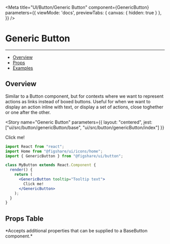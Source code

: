 

<Meta 
  title="UI/Button/Generic Button" 
  component={GenericButton} 
  parameters={{
    viewMode: 'docs',
    previewTabs: { 
      canvas: { hidden: true } 
     },
  }}
/>

# Generic Button
---

- [Overview](#overview)
- [Props](#props-table)
- [Examples](#examples)

## Overview

Similar to a Button component, but for contexts where we want to represent actions as links instead of boxed buttons.
Useful for when we want to display an action inline with text, 
or display a set of actions, close toghether or one after the other.

<Story
  name="Generic Button"
  parameters={{
    layout: "centered",
    jest: ["ui/src/button/genericButton/base", "ui/src/button/genericButton/index"]
  }}
>
  <GenericButton tooltip="Tooltip text">
    Click me!
  </GenericButton>
</Story>


```jsx
import React from "react";
import Home from "@figshare/ui/icons/home";
import { GenericButton } from "@figshare/ui/button";

class MyButton extends React.Component {
  render() {
    return (
      <GenericButton tooltip="Tooltip text">
        Click me!
      </GenericButton>
    );
  }
}
```

## Props Table

<ArgsTable of={GenericButton} />
*Accepts additional properties that can be supplied to a BaseButton component.*
